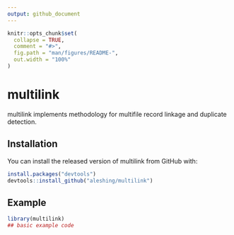 ```yaml
---
output: github_document
---
```


<!-- README.md is generated from README.Rmd. Please edit that file -->

```r
knitr::opts_chunk$set(
  collapse = TRUE,
  comment = "#>",
  fig.path = "man/figures/README-",
  out.width = "100%"
)
```

# multilink

<!-- badges: start -->
<!-- badges: end -->

multilink implements methodology for multifile record linkage and duplicate detection.

## Installation

You can install the released version of multilink from GitHub with:

``` r
install.packages("devtools")
devtools::install_github("aleshing/multilink")
```

## Example


```r
library(multilink)
## basic example code
```

